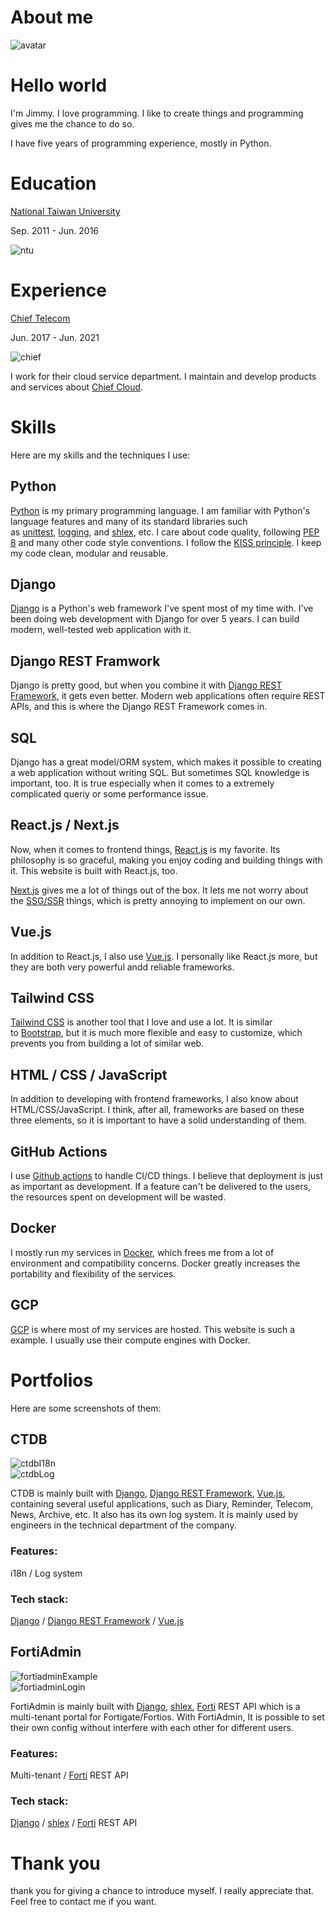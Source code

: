 
# About me

<div className="my-10">
  <Image src={avatar} alt="avatar" className="rounded-sm" />
</div>

# Hello world

I'm Jimmy. I love programming. I like to create things and programming gives me the chance to do so.

I have five years of programming experience, mostly in Python.

# Education

<div className="flex justify-between my-5 gap-4">
  <div>
    <p><a href="https://www.ntu.edu.tw/">National Taiwan University</a></p>
    <p className="text-sm">Sep. 2011 - Jun. 2016</p>
  </div>
  <div className="w-24 relative">
    <Image src={ntu} alt="ntu" />
  </div>
</div>

# Experience

<div className="flex justify-between my-5">
  <div>
    <p><a href="https://www.chief.com.tw/">Chief Telecom</a></p>
    <p className="text-sm">Jun. 2017 - Jun. 2021</p>
  </div>
  <div className="w-48 relative">
    <Image src={chief} alt="chief" />
  </div>
</div>

I work for their cloud service department. I maintain and develop products and services about [Chief Cloud](https://www.chief.com.tw/cloud/).

# Skills

Here are my skills and the techniques I use:

## Python

[Python](https://www.python.org/) is my primary programming language. I am familiar with Python's language features and many of its standard libraries such as [unittest](https://docs.python.org/3/library/unittest.html), [logging](https://docs.python.org/3/library/logging.html), and [shlex](https://docs.python.org/3/library/shlex.html), etc. I care about code quality, following [PEP 8](https://www.python.org/dev/peps/pep-0008/) and many other code style conventions. I follow the [KISS principle](https://en.wikipedia.org/wiki/KISS_principle). I keep my code clean, modular and reusable.

## Django

[Django](https://www.djangoproject.com/) is a Python's web framework I've spent most of my time with. I've been doing web development with Django for over 5 years. I can build modern, well-tested web application with it.

## Django REST Framwork

Django is pretty good, but when you combine it with [Django REST Framework](https://www.django-rest-framework.org/), it gets even better. Modern web applications often require REST APIs, and this is where the Django REST Framework comes in.

## SQL

Django has a great model/ORM system, which makes it possible to creating a web application without writing SQL. But sometimes SQL knowledge is important, too. It is true especially when it comes to a extremely complicated queriy or some performance issue.

## React.js / Next.js

Now, when it comes to frontend things, [React.js](https://reactjs.org/) is my favorite. Its philosophy is so graceful, making you enjoy coding and building things with it. This website is built with React.js, too.

[Next.js](https://nextjs.org/) gives me a lot of things out of the box. It lets me not worry about the [SSG/SSR](https://nextjs.org/docs/basic-features/data-fetching) things, which is pretty annoying to implement on our own.

## Vue.js

In addition to React.js, I also use [Vue.js](https://vuejs.org/). I personally like React.js more, but they are both very powerful andd reliable frameworks.

## Tailwind CSS

[Tailwind CSS](https://tailwindcss.com/) is another tool that I love and use a lot. It is similar to [Bootstrap](https://getbootstrap.com/), but it is much more flexible and easy to customize, which prevents you from building a lot of similar web.

## HTML / CSS / JavaScript

In addition to developing with frontend frameworks, I also know about HTML/CSS/JavaScript. I think, after all, frameworks are based on these three elements, so it is important to have a solid understanding of them.

## GitHub Actions

I use [Github actions](https://docs.github.com/en/actions) to handle CI/CD things. I believe that deployment is just as important as development. If a feature can't be delivered to the users, the resources spent on development will be wasted.

## Docker

I mostly run my services in [Docker](https://www.docker.com/), which frees me from a lot of environment and compatibility concerns. Docker greatly increases the portability and flexibility of the services.

## GCP

[GCP](https://cloud.google.com/gcp) is where most of my services are hosted. This website is such a example. I usually use their compute engines with Docker.

# Portfolios

Here are some screenshots of them:

## CTDB

<div className="my-10">
  <Image src={ctdbI18n} alt="ctdbI18n" className="rounded-sm" />
</div>

<div className="my-10">
  <Image src={ctdbLog} alt="ctdbLog" className="rounded-sm" />
</div>

CTDB is mainly built with [Django](https://www.djangoproject.com/), [Django REST Framework](https://www.django-rest-framework.org/), [Vue.js](https://vuejs.org/), containing several useful applications, such as Diary, Reminder, Telecom, News, Archive, etc. It also has its own log system. It is mainly used by engineers in the technical department of the company.

### Features:

i18n / Log system

### Tech stack:

[Django](https://www.djangoproject.com/) / [Django REST Framework](https://www.django-rest-framework.org/) / [Vue.js](https://vuejs.org/)

## FortiAdmin

<div className="my-10">
  <Image src={fortiadminExample} alt="fortiadminExample" className="rounded-sm" />
</div>

<div className="my-10">
  <Image src={fortiadminLogin} alt="fortiadminLogin" className="rounded-sm" />
</div>

FortiAdmin is mainly built with [Django](https://www.djangoproject.com/), [shlex](https://docs.python.org/3/library/shlex.html), [Forti](https://www.fortinet.com/) REST API which is a multi-tenant portal for Fortigate/Fortios. With FortiAdmin, It is possible to set their own config without interfere with each other for different users.

### Features:

Multi-tenant / [Forti](https://www.fortinet.com/) REST API

### Tech stack:

[Django](https://www.djangoproject.com/) / [shlex](https://docs.python.org/3/library/shlex.html) / [Forti](https://www.fortinet.com/) REST API

# Thank you

thank you for giving a chance to introduce myself. I really appreciate that. Feel free to contact me if you want.
